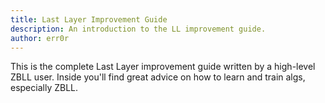 ```yaml
---
title: Last Layer Improvement Guide
description: An introduction to the LL improvement guide.
author: err0r
---
```


This is the complete Last Layer improvement guide written by a high-level ZBLL user.
Inside you'll find great advice on how to learn and train algs, especially ZBLL.
